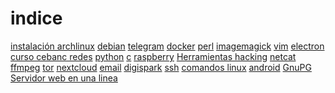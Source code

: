 = indice =
[[arch|instalación archlinux]]
[[debian]]
[[telegram]]
[[docker]]
[[perl]]
[[imagemagick]]
[[vim]]
[[electron]]
[[curso cebanc redes]]
[[python]]
[[c]]
[[raspberry]]
[[Herramientas hacking]]
[[netcat]]
[[ffmpeg]]
[[tor]]
[[nextcloud]]
[[email]]
[[digispark]]
[[ssh]]
[[comandos linux]]
[[android]]
[[GnuPG]]
[[Servidor web en una linea]]
